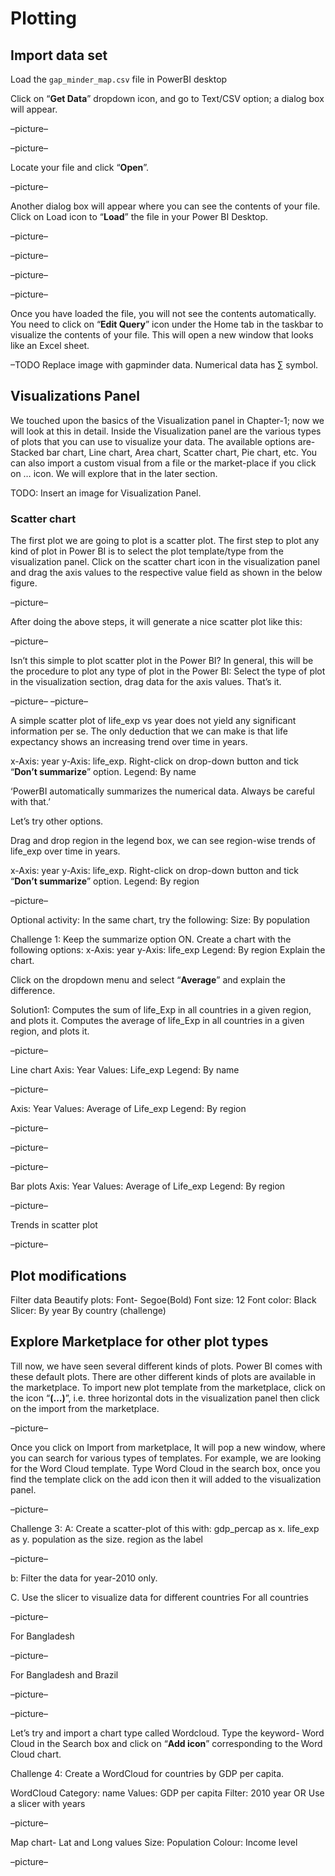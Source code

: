 # Plotting

## Import data set
Load the `gap_minder_map.csv` file in PowerBI desktop

Click on "**Get Data**" dropdown icon, and go to Text/CSV option; a dialog box will appear. 

--picture-- 

--picture--

Locate your file and click "**Open**".

--picture--

Another dialog box will appear where you can see the contents of your file. Click on Load icon to "**Load**" the file in your Power BI Desktop.

--picture--

--picture--

--picture--

--picture--

Once you have loaded the file, you will not see the contents automatically. You need to click on "**Edit Query**" icon under the Home tab in the taskbar to visualize the contents of your file. This will open a new window that looks like an Excel sheet.



--TODO
Replace image with gapminder data.
Numerical data has ∑ symbol.

## Visualizations Panel

We touched upon the basics of the Visualization panel in Chapter-1; now we will look at this in detail.
Inside the Visualization panel are the various types of plots that you can use to visualize your data. The available options are- Stacked bar chart, Line chart, Area chart, Scatter chart, Pie chart, etc. You can also import a custom visual from a file or the market-place if you click on … icon. We will explore that in the later section. 

TODO: Insert an image for Visualization Panel.

### Scatter chart

The first plot we are going to plot is a scatter plot. The first step to plot any kind of plot in Power BI is to select the plot template/type from the visualization panel. Click on the scatter chart icon in the visualization panel and drag the axis values to the respective value field as shown in the below figure.

--picture--

After doing the above steps, it will generate a nice scatter plot like this:

--picture-- 

Isn’t this simple to plot scatter plot in the Power BI? In general, this will be the procedure to plot any type of plot in the Power BI: Select the type of plot in the visualization section, drag data for the axis values. That’s it.

--picture--
--picture--

A simple scatter plot of life_exp vs year does not yield any significant information per se. The only deduction that we can make is that life expectancy shows an increasing trend over time in years.

x-Axis: year
y-Axis: life_exp. Right-click on drop-down button and tick "**Don’t summarize**" option.
Legend: By name

'PowerBI automatically summarizes the numerical data. Always be careful with that.'

Let’s try other options.

Drag and drop region in the legend box, we can see region-wise trends of life_exp over time in years. 

x-Axis: year
y-Axis: life_exp. Right-click on drop-down button and tick "**Don’t summarize**" option.
Legend: By region

--picture--

Optional activity: In the same chart, try the following:
Size: By population


Challenge 1: Keep the summarize option ON. Create a chart with the following options:
x-Axis: year
y-Axis: life_exp
Legend: By region
Explain the chart.
 
Click on the dropdown menu and select "**Average**" and explain the difference.

Solution1:
Computes the sum of life_Exp in all countries in a given region, and plots it.
Computes the average of life_Exp in all countries in a given region, and plots it.


--picture--

Line chart
Axis: Year
Values: Life_exp
Legend: By name


--picture--

Axis: Year
Values: Average of Life_exp
Legend: By region

--picture--

--picture--

--picture--

Bar plots
Axis: Year
Values: Average of Life_exp
Legend: By region

--picture--

Trends in scatter plot

--picture--

## Plot modifications

Filter data
Beautify plots:
Font- Segoe(Bold)
Font size: 12
Font color: Black
Slicer:
	By year
	By country (challenge)

## Explore Marketplace for other plot types

Till now, we have seen several different kinds of plots. Power BI comes with these default plots. There are other different kinds of plots are available in the marketplace. To import new plot template from the marketplace, click on the icon "**(...)**", i.e. three horizontal dots in the visualization panel then click on the import from the marketplace.

--picture--

Once you click on Import from marketplace, It will pop a new window, where you can search for various types of templates. For example, we are looking for the Word Cloud template. Type Word Cloud in the search box, once you find the template click on the add icon then it will added to the visualization panel. 

--picture--

Challenge 3:
A: Create a scatter-plot of this with:
gdp_percap as x.
life_exp as y.
population as the size.
region as the label

--picture--

b:  Filter the data for year-2010 only.

C. Use the slicer to visualize data for different countries
	For all countries

--picture--

For Bangladesh

--picture--

For Bangladesh and Brazil

--picture--

--picture--

Let’s try and import a chart type called Wordcloud. Type the keyword- Word Cloud in the Search box and click on "**Add icon**" corresponding to the Word Cloud chart.

Challenge 4: Create a WordCloud for countries by GDP per capita.

WordCloud
Category: name
Values: GDP per capita
Filter: 2010 year
OR
Use a slicer with years

--picture-- 

Map chart- Lat and Long values
Size: Population
Colour: Income level

--picture--
